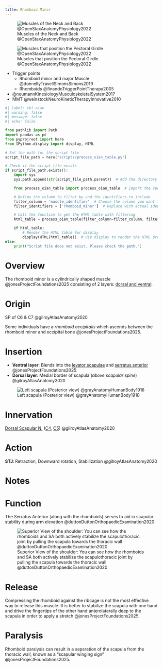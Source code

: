 ```yaml
---
title: Rhomboid Minor
---
```


![Muscles of the Neck and Back @OpenStaxAnatomyPhysiology2022](/The Archive/Images/OpenStax Anatomy and Physiology 2e/fig11.15 Muscles of the Neck and Back.jpeg){#fig-openstax-fig11.15}

![Muscles that position the Pectoral Girdle @OpenStaxAnatomyPhysiology2022](/The Archive/Images/OpenStax Anatomy and Physiology 2e/fig11.22 Muscles That Position the Pectoral Girdle.jpeg){#fig-openstax-fig11.22}

::: {.callout title="Reading list"}

- Trigger points
    - Rhomboid minor and major Muscle @donnellyTravellSimonsSimons2019
    - Rhomboids @finandoTriggerPointTherapy2005
- @neumannKinesiologyMusculoskeletalSystem2017
- MMT @weinstockNeuroKineticTherapyInnovative2010


:::

```python
#| label: tbl-oian
#| warning: false
#| message: false
#| echo: false

from pathlib import Path
import pandas as pd
from pyprojroot import here
from IPython.display import display, HTML

# Set the path for the script file
script_file_path = here("scripts/process_oian_table.py")

# Check if the script file exists
if script_file_path.exists():
    import sys
    sys.path.append(str(script_file_path.parent))  # Add the directory of the script to the system path

    from process_oian_table import process_oian_table  # Import the specific function

    # Define the column to filter by and the identifiers to include
    filter_column = 'muscle_identifier'  # Choose the column you want to filter by
    filter_identifiers = ['rhomboid_minor']  # Replace with actual identifiers you want to include

    # Call the function to get the HTML table with filtering
    html_table = process_oian_table(filter_column=filter_column, filter_identifiers=filter_identifiers)

    if html_table:
        # Render the HTML table for display
        display(HTML(html_table))  # Use display to render the HTML properly
else:
    print("Script file does not exist. Please check the path.")

```

# Overview

The rhomboid minor is a cylindrically shaped muscle @jonesProjectFoundations2025 consisting of 2 layers: [dorsal and ventral](#insertion).


# Origin {#origin}

SP of C6 & C7 @gilroyAtlasAnatomy2020

::: {.callout-note}
Some individuals have a *rhomboid occipitalis* which ascends between the rhomboid minor and occipital bone @jonesProjectFoundations2025.
:::

# Insertion {#insertion}

- **Ventral layer**: Blends into the [levator scapulae]({{< var ref-levator-scapulae.path >}}) and [serratus anterior]({{< var ref-serratus-anterior.path >}}) @jonesProjectFoundations2025.
- **Dorsal layer**: Medial border of scapula (*above scapular spine*) @gilroyAtlasAnatomy2020

![Left scapula (Posterior view) @grayAnatomyHumanBody1918](/The Archive/Images/Gray anatomy 1918 images/Osteology/image203 gray1918 Left scapula. Dorsal surface.gif){#fig-gray1918-image203}

# Innervation {#innervation}

[Dorsal Scapular N.]({{< var ref-dorsal-scapular-nerve.path >}}) ([C4]({{< var ref-nerve-root.c4 >}}), [C5]({{< var ref-nerve-root.c5 >}})) @gilroyAtlasAnatomy2020

# Action {#action}

**STJ**: Retraction, Downward rotation, Stabilization @gilroyAtlasAnatomy2020


# Notes

# Function


The Serratus Anterior (along with the rhomboids) serves to aid in scapular stability during arm elevation @duttonDuttonOrthopaedicExamination2020 

![Superior View of the shoulder: You can see how the rhomboids and SA both actively stabilize the scapulothoracic joint by pulling the scapula towards the thoracic wall @duttonDuttonOrthopaedicExamination2020](/The Archive/Anatomy/Skeletal Muscles/Upper Limb Muscles/Axioappendicular Posterior Muscles/images/Dutton fig16.2 Superior aspect of shoulder.png)


# Release {#release}

Compressing the rhomboid against the ribcage is not the most effective way to release this muscle.
It is better to stabilize the scapula with one hand and drive the fingertips of the other hand anterolaterally deep to the scapula in order to apply a stretch @jonesProjectFoundations2025.


# Paralysis {#paralysis}

Rhomboid paralysis can result in a separation of the scapula from the thoracic wall, known as a "scapular winging sign" @jonesProjectFoundations2025.